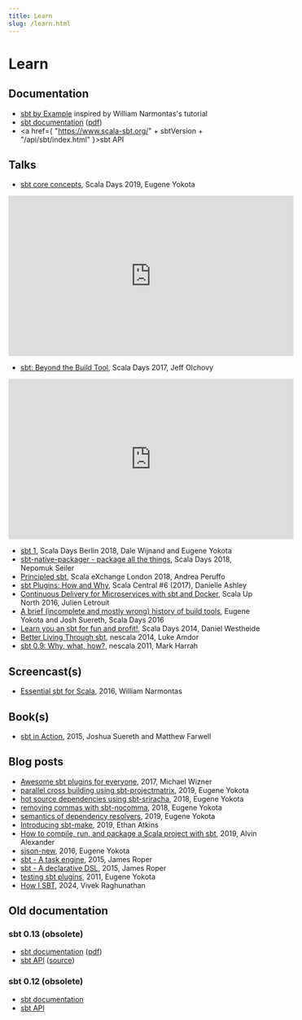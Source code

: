 ```yaml
---
title: Learn
slug: /learn.html
---
```



Learn
=====

Documentation
-------------

- [sbt by Example](https://www.scala-sbt.org/1.x/docs/sbt-by-example.html) inspired by William Narmontas's tutorial
- [sbt documentation](https://www.scala-sbt.org/1.x/docs/) ([pdf](https://www.scala-sbt.org/1.x/docs/sbt-reference.pdf))
- <a href={ "https://www.scala-sbt.org/" + sbtVersion + "/api/sbt/index.html" }>sbt API</a>

Talks
-----

- [sbt core concepts](https://www.youtube.com/watch?v=-shamsTC7rQ), Scala Days 2019, Eugene Yokota

<iframe width="560" height="315" src="https://www.youtube.com/embed/-shamsTC7rQ" frameborder="0"></iframe>

- [sbt: Beyond the Build Tool](https://www.youtube.com/watch?v=zWh4kFX63Gc), Scala Days 2017, Jeff Olchovy

<iframe width="560" height="315" src="https://www.youtube.com/embed/zWh4kFX63Gc" frameborder="0"></iframe>

- [sbt 1](https://www.youtube.com/watch?v=rjW-H8hY7BM), Scala Days Berlin 2018, Dale Wijnand and Eugene Yokota
- [sbt-native-packager - package all the things](https://www.youtube.com/watch?v=ID-EqTOgwKY), Scala Days 2018, Nepomuk Seiler
- [Principled sbt](https://skillsmatter.com/skillscasts/12647-principled-sbt), Scala eXchange London 2018, Andrea Peruffo
- [sbt Plugins: How and Why](https://www.youtube.com/watch?v=adKT7doSEAA), Scala Central #6 (2017), Danielle Ashley
- [Continuous Delivery for Microservices with sbt and Docker](https://www.youtube.com/watch?v=OzTTmbPXNKw), Scala Up North 2016, Julien Letrouit
- [A brief (incomplete and mostly wrong) history of build tools](https://youtu.be/slkV-9uClUU?t=94), Eugene Yokota and Josh Suereth, Scala Days 2016
- [Learn you an sbt for fun and profit!](https://www.youtube.com/watch?v=X6CnYQDL9Eg), Scala Days 2014, Daniel Westheide
- [Better Living Through sbt](https://www.youtube.com/watch?v=y-_h_m4GjVo), nescala 2014, Luke Amdor
- [sbt 0.9: Why, what, how?](https://vimeo.com/20263617), nescala 2011, Mark Harrah

Screencast(s)
-------------

- [Essential sbt for Scala](https://www.youtube.com/watch?v=JI0i7f2byPY&t=251s), 2016, William Narmontas

Book(s)
-------

- [sbt in Action](https://www.manning.com/books/sbt-in-action), 2015, Joshua Suereth and Matthew Farwell

Blog posts
----------

- [Awesome sbt plugins for everyone](https://tech.ovoenergy.com/awesome-sbt-plugins-for-everyone/), 2017, Michael Wizner
- [parallel cross building using sbt-projectmatrix](https://eed3si9n.com/parallel-cross-building-using-sbt-projectmatrix), 2019, Eugene Yokota
- [hot source dependencies using sbt-sriracha](https://eed3si9n.com/hot-source-dependencies-using-sbt-sriracha), 2018, Eugene Yokota
- [removing commas with sbt-nocomma](https://eed3si9n.com/removing-commas-with-sbt-nocomma), 2018, Eugene Yokota
- [semantics of dependency resolvers](https://eed3si9n.com/dependency-resolver-semantics), 2019, Eugene Yokota
- [Introducing sbt-make](https://www.ethanatkins.com/2019/09/11/introducing-sbt-make.html), 2019, Ethan Atkins
- [How to compile, run, and package a Scala project with sbt](https://alvinalexander.com/scala/sbt-how-to-compile-run-package-scala-project), 2019, Alvin Alexander
- [sjson-new](https://eed3si9n.com/sjson-new), 2016, Eugene Yokota
- [sbt - A task engine](https://jazzy.id.au/2015/03/03/sbt-task-engine.html), 2015, James Roper
- [sbt - A declarative DSL](https://jazzy.id.au/2015/03/04/sbt-declarative-dsl.html), 2015, James Roper
- [testing sbt plugins](https://eed3si9n.com/testing-sbt-plugins), 2011, Eugene Yokota
- [How I SBT](https://blog.rhetoricalmusings.com/posts/how-i-sbt1/), 2024, Vivek Raghunathan

Old documentation
-----------------

### sbt 0.13 (obsolete)

- [sbt documentation](0.13/docs/index.html) ([pdf](0.13/docs/sbt-reference.pdf))
- [sbt API](0.13.15/api/index.html) ([source](0.13.15/sxr/index.html))

### sbt 0.12 (obsolete)

- [sbt documentation](0.12.4/docs/index.html)
- [sbt API](0.12.4/api/index.html)
